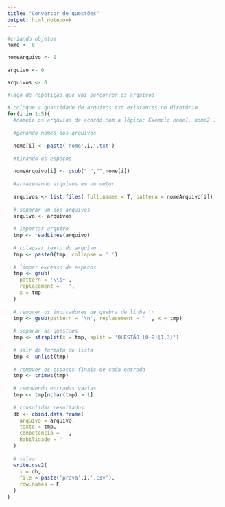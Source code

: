 ```yaml
---
title: "Conversor de questões"
output: html_notebook
---
```


```r
#criando objetos
nome <- 0

nomeArquivo <- 0
 
arquivo <- 0

arquivos <- 0

#laço de repetição que vai percorrer os arquivos 

# coloque a quantidade de arquivos txt existentes no diretório
for(i in 1:5){
  #nomeie os arquvios de acordo com a lógica: Exemplo nome1, nome2...
  
  #gerando nomes dos arquivos
  
  nome[i] <- paste('nome',i,'.txt')
  
  #tirando os espaços
  
  nomeArquivo[i] <- gsub(" ","",nome[i])
  
  #armazenando arquivos em um vetor
  
  arquivos <- list.files( full.names = T, pattern = nomeArquivo[i])
  
  # separar um dos arquivos
  arquivo <- arquivos
  
  # importar arquivo
  tmp <- readLines(arquivo)
  
  # colapsar texto do arquivo
  tmp <- paste0(tmp, collapse = ' ')
  
  # limpar excesso de espacos
  tmp <- gsub(
    pattern = '\\s+', 
    replacement = ' ', 
    x = tmp
  )
  
  # remover os indicadores de quebra de linha \n
  tmp <- gsub(pattern = '\n', replacement = ' ', x = tmp)
  
  # separar as questoes
  tmp <- strsplit(x = tmp, split = 'QUESTÃO [0-9]{1,3}')
  
  # sair do formato de lista
  tmp <- unlist(tmp)
  
  # remover os espacos finais de cada entrada
  tmp <- trimws(tmp)
  
  # removendo entradas vazias
  tmp <- tmp[nchar(tmp) > 1]
  
  # consolidar resultados
  db <- cbind.data.frame(
    arquivo = arquivo,
    texto = tmp,
    competencia = '',
    habilidade = ''
  )
  
  # salvar
  write.csv2(
    x = db, 
    file = paste('prova',i,'.csv'), 
    row.names = F
  )
}
```
